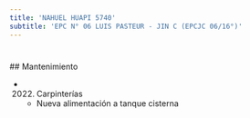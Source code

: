 ```yaml
---
title: 'NAHUEL HUAPI 5740'
subtitle: 'EPC N° 06 LUIS PASTEUR - JIN C (EPCJC 06/16°)'
---
```


#


 ## Mantenimiento

*  (2022) Carpinterías 
    + Nueva alimentación a tanque cisterna



